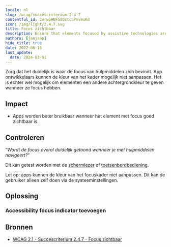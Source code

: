 ```yaml
---
locale: nl
slug: /wcag/succescriterium-2-4-7
contentful_id: 2erwpHNFSdQctchPvvmuKd
icon: /img/light/2.4.7.svg
title: Focus zichtbaar
description: Ensure that elements focused by assistive technologies are clearly indicated.
authors: [janjaap]
hide_title: true
date: 2022-06-16
last_update:
  date: 2024-03-01
---
```


<Hero
  title="Focus zichtbaar"
  image="/img/light/2.4.7.svg"
  alt="WCAG 2.4.7 - Logo"
  prefix="Succescriterium 2.4.7"
  suffix="Niveau AA"
/>

Zorg dat het duidelijk is waar de focus van hulpmiddelen zich bevindt. App ontwikkelaars kunnen de kleur van het kader mogelijk niet aanpassen. Het is echter wel mogelijk om elementen een andere achtergrondkleur te geven wanneer ze focus hebben.

## Impact

- Apps worden beter bruikbaar wanneer het element met focus goed zichtbaar is.

## Controleren

“*Wordt de focus overal duidelijk getoond wanneer je met hulpmiddelen navigeert?*“

Dit kan getest worden met de [schermlezer](/nl/stats/schermlezer) of [toetsenbordbediening](/nl/stats/toetsenbordbediening).

Let op: apps kunnen de kleur van het focuskader niet aanpassen. Dit kan de gebruiker alleen zelf doen via de systeeminstellingen.

## Oplossing

### Accessibility focus indicator toevoegen

<CodeSample id="accessibility-focus-indicator" locale="nl"/>

## Bronnen

- [WCAG 2.1 - Succescriterium 2.4.7 - Focus zichtbaar](https://www.w3.org/Translations/WCAG21-nl/#focus-zichtbaar)
